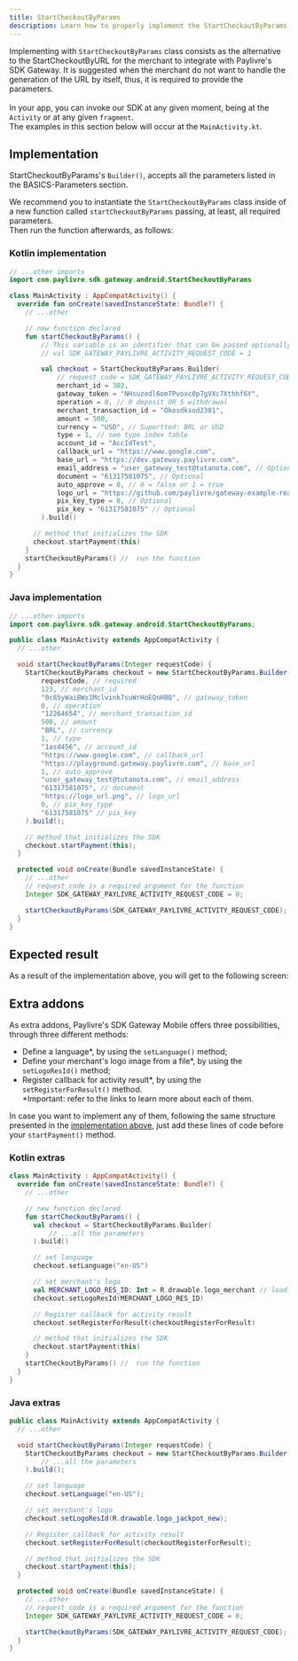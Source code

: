 ```yaml
---
title: StartCheckoutByParams
description: Learn how to properly implement the StartCheckoutByParams class.
---
```



Implementing with `StartCheckoutByParams` class consists as the alternative to the <Link to="/android/start-checkout-by-url">StartCheckoutByURL</Link> for the merchant to integrate with Paylivre's SDK Gateway. It is suggested when the merchant do not want to handle the generation of the URL by itself, thus, it is required to provide the parameters.<br/><br/>
In your app, you can invoke our SDK at any given moment, being at the `Activity` or at any given `fragment`.<br/> The examples in this section below will occur at the `MainActivity.kt`.

## Implementation

StartCheckoutByParams's `Builder()`, accepts all the <Link to="/basics/parameters">parameters listed in the BASICS-Parameters</Link> section.

We recommend you to instantiate the `StartCheckoutByParams` class inside of a new function called `startCheckoutByParams` passing, at least, all required parameters.<br/>
Then run the function afterwards, as follows:

### Kotlin implementation

```kotlin title=./java/MainActivity.kt lineNumbers=true highlight={9-35}
// ...other imports
import com.paylivre.sdk.gateway.android.StartCheckoutByParams

class MainActivity : AppCompatActivity() {
  override fun onCreate(savedInstanceState: Bundle?) {
    // ...other

    // new function declared
    fun startCheckoutByParams() {
        // This variable is an identifier that can be passed optionally to the Builder(). If so, i will be used for the method onActivityResult
        // val SDK_GATEWAY_PAYLIVRE_ACTIVITY_REQUEST_CODE = 1

        val checkout = StartCheckoutByParams.Builder(
            // request_code = SDK_GATEWAY_PAYLIVRE_ACTIVITY_REQUEST_CODE, // Optional
            merchant_id = 302,
            gateway_token = "NHsuzedl6omTPvoxc0p7gVXc7Xthhf6Y",
            operation = 0, // 0 deposit OR 5 withdrawal
            merchant_transaction_id = "Okosdksod2301",
            amount = 500,
            currency = "USD", // Suportted: BRL or USD
            type = 1, // see type index table
            account_id = "AccIdTest",
            callback_url = "https://www.google.com",
            base_url = "https://dev.gateway.paylivre.com",
            email_address = "user_gateway_test@tutanota.com", // Optional
            document = "61317581075", // Optional
            auto_approve = 0, // 0 = false or 1 = true
            logo_url = "https://github.com/paylivre/gateway-example-react-js/blob/master/assets/logo_jackpot_new.png?raw=true",
            pix_key_type = 0, // Optional
            pix_key = "61317581075" // Optional
        ).build()

      // method that initializes the SDK
      checkout.startPayment(this)
    }
    startCheckoutByParams() //  run the function
  }
}
```

### Java implementation

```java title=./java/MainActivity.java lineNumbers=true highlight={7-30}
// ...other imports
import com.paylivre.sdk.gateway.android.StartCheckoutByParams;

public class MainActivity extends AppCompatActivity {
  // ...other

  void startCheckoutByParams(Integer requestCode) {
    StartCheckoutByParams checkout = new StartCheckoutByParams.Builder(
        requestCode, // required
        123, // merchant_id
        "0c85yWaiBWx1Mclvink7suWrHoEQnH8Q", // gateway_token
        0, // operation
        "12264654", // merchant_transaction_id
        500, // amount
        "BRL", // currency
        1, // type
        "1asd456", // account_id
        "https://www.google.com", // callback_url
        "https://playground.gateway.paylivre.com", // base_url
        1, // auto_approve
        "user_gateway_test@tutanota.com", // email_address
        "61317581075", // document
        "https://logo_url.png", // logo_url
        0, // pix_key_type
        "61317581075" // pix_key
    ).build();

    // method that initializes the SDK
    checkout.startPayment(this);
  }

  protected void onCreate(Bundle savedInstanceState) {
    // ...other
    // request_code is a required argument for the function
    Integer SDK_GATEWAY_PAYLIVRE_ACTIVITY_REQUEST_CODE = 0;

    startCheckoutByParams(SDK_GATEWAY_PAYLIVRE_ACTIVITY_REQUEST_CODE); // run the function
  }
}
```

## Expected result

As a result of the implementation above, you will get to the following screen:

<CheckoutByParamsImage />

## Extra addons

As extra addons, Paylivre's SDK Gateway Mobile offers three possibilities, through three different methods:

- Define a <Link to="/extras/language">language\*</Link>, by using the `setLanguage()` method;
- Define your <Link to="/extras/logo-image">merchant's logo image from a file\*</Link>, by using the `setLogoResId()` method;
- Register callback for <Link to="/extras/activity-result">activity result\*</Link>, by using the `setRegisterForResult()` method.<br/>
  \*Important: refer to the links to learn more about each of them.

In case you want to implement any of them, following the same structure presented in the [implementation above](#implementation), just add these lines of code before your `startPayment()` method.

### Kotlin extras

```kotlin title=./java/MainActivity.kt lineNumbers=true highlight={12,15-16,19}
class MainActivity : AppCompatActivity() {
  override fun onCreate(savedInstanceState: Bundle?) {
    // ...other

    // new function declared
    fun startCheckoutByParams() {
      val checkout = StartCheckoutByParams.Builder(
          // ...all the parameters
      ).build()

      // set language
      checkout.setLanguage("en-US")

      // set merchant's logo
      val MERCHANT_LOGO_RES_ID: Int = R.drawable.logo_merchant // loading from a given file
      checkout.setLogoResId(MERCHANT_LOGO_RES_ID)

      // Register callback for activity result
      checkout.setRegisterForResult(checkoutRegisterForResult)

      // method that initializes the SDK
      checkout.startPayment(this)
    }
    startCheckoutByParams() //  run the function
  }
}
```

### Java extras

```java title=./java/MainActivity.java lineNumbers=true highlight={10,13,16}
public class MainActivity extends AppCompatActivity {
  // ...other

  void startCheckoutByParams(Integer requestCode) {
    StartCheckoutByParams checkout = new StartCheckoutByParams.Builder(
        // ...all the parameters
    ).build();

    // set language
    checkout.setLanguage("en-US");

    // set merchant's logo
    checkout.setLogoResId(R.drawable.logo_jackpot_new);

    // Register callback for activity result
    checkout.setRegisterForResult(checkoutRegisterForResult);

    // method that initializes the SDK
    checkout.startPayment(this);
  }

  protected void onCreate(Bundle savedInstanceState) {
    // ...other
    // request_code is a required argument for the function
    Integer SDK_GATEWAY_PAYLIVRE_ACTIVITY_REQUEST_CODE = 0;

    startCheckoutByParams(SDK_GATEWAY_PAYLIVRE_ACTIVITY_REQUEST_CODE); // run the function
  }
}
```
